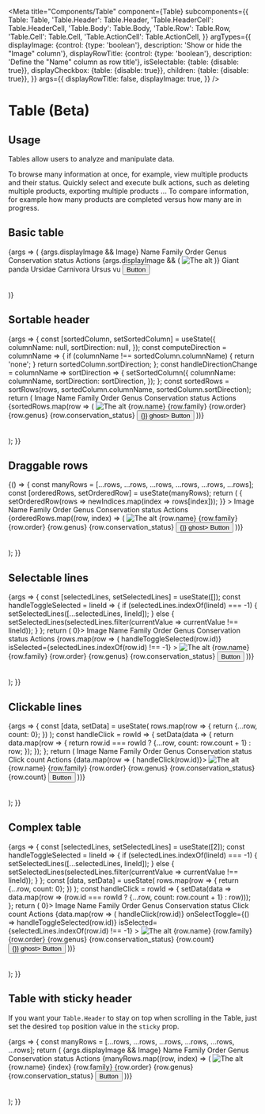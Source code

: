 
<Meta
  title="Components/Table"
  component={Table}
  subcomponents={{
    Table: Table,
    'Table.Header': Table.Header,
    'Table.HeaderCell': Table.HeaderCell,
    'Table.Body': Table.Body,
    'Table.Row': Table.Row,
    'Table.Cell': Table.Cell,
    'Table.ActionCell': Table.ActionCell,
  }}
  argTypes={{
    displayImage: {control: {type: 'boolean'}, description: 'Show or hide the "Image" column'},
    displayRowTitle: {control: {type: 'boolean'}, description: 'Define the "Name" column as row title'},
    isSelectable: {table: {disable: true}},
    displayCheckbox: {table: {disable: true}},
    children: {table: {disable: true}},
  }}
  args={{
    displayRowTitle: false,
    displayImage: true,
  }}
/>

# Table (Beta)

## Usage

Tables allow users to analyze and manipulate data.

To browse many information at once, for example, view multiple products and their status.
Quickly select and execute bulk actions, such as deleting multiple products, exporting multiple products ...
To compare information, for example how many products are completed versus how many are in progress.

## Basic table

<Canvas>
  <Story name="Standard">
    {args => (
      <Table>
        <Table.Header>
          {args.displayImage && <Table.HeaderCell>Image</Table.HeaderCell>}
          <Table.HeaderCell>Name</Table.HeaderCell>
          <Table.HeaderCell>Family</Table.HeaderCell>
          <Table.HeaderCell>Order</Table.HeaderCell>
          <Table.HeaderCell>Genus</Table.HeaderCell>
          <Table.HeaderCell>Conservation status</Table.HeaderCell>
          <Table.HeaderCell>Actions</Table.HeaderCell>
        </Table.Header>
        <Table.Body>
          <Table.Row>
            {args.displayImage && (
              <Table.Cell>
                <Image src="https://picsum.photos/seed/akeneo/200/140" alt="The alt" />
              </Table.Cell>
            )}
            <Table.Cell rowTitle={args.displayRowTitle}>Giant panda</Table.Cell>
            <Table.Cell>Ursidae</Table.Cell>
            <Table.Cell>Carnivora</Table.Cell>
            <Table.Cell>Ursus</Table.Cell>
            <Table.Cell>
              <Badge level="warning">vu</Badge>
            </Table.Cell>
            <Table.ActionCell>
              <Button level="primary" ghost>
                Button
              </Button>
            </Table.ActionCell>
          </Table.Row>
        </Table.Body>
      </Table>
    )}
  </Story>
</Canvas>

<ArgsTable story="Standard" />

## Sortable header

<Canvas>
  <Story name="Sortable header">
    {args => {
      const [sortedColumn, setSortedColumn] = useState({
        columnName: null,
        sortDirection: null,
      });
      const computeDirection = columnName => {
        if (columnName !== sortedColumn.columnName) {
          return 'none';
        }
        return sortedColumn.sortDirection;
      };
      const handleDirectionChange = columnName => sortDirection => {
        setSortedColumn({
          columnName: columnName,
          sortDirection: sortDirection,
        });
      };
      const sortedRows = sortRows(rows, sortedColumn.columnName, sortedColumn.sortDirection);
      return (
        <Table>
          <Table.Header>
            <Table.HeaderCell>Image</Table.HeaderCell>
            <Table.HeaderCell
              isSortable={true}
              onDirectionChange={handleDirectionChange('name')}
              sortDirection={computeDirection('name')}
            >
              Name
            </Table.HeaderCell>
            <Table.HeaderCell
              isSortable={true}
              onDirectionChange={handleDirectionChange('family')}
              sortDirection={computeDirection('family')}
            >
              Family
            </Table.HeaderCell>
            <Table.HeaderCell>Order</Table.HeaderCell>
            <Table.HeaderCell>Genus</Table.HeaderCell>
            <Table.HeaderCell>Conservation status</Table.HeaderCell>
            <Table.HeaderCell>Actions</Table.HeaderCell>
          </Table.Header>
          <Table.Body>
            {sortedRows.map(row => (
              <Table.Row key={row.name}>
                <Table.Cell>
                  <Image src={row.image} alt="The alt" />
                </Table.Cell>
                <Table.Cell>{row.name}</Table.Cell>
                <Table.Cell>{row.family}</Table.Cell>
                <Table.Cell>{row.order}</Table.Cell>
                <Table.Cell>{row.genus}</Table.Cell>
                <Table.Cell>
                  <Badge level={row.conservation_status_level}>{row.conservation_status}</Badge>
                </Table.Cell>
                <Table.ActionCell>
                  <Button level="primary" onClick={() => {}} ghost>
                    Button
                  </Button>
                </Table.ActionCell>
              </Table.Row>
            ))}
          </Table.Body>
        </Table>
      );
    }}
  </Story>
</Canvas>

## Draggable rows

<Canvas>
  <Story name="Draggable rows">
    {() => {
      const manyRows = [...rows, ...rows, ...rows, ...rows, ...rows, ...rows];
      const [orderedRows, setOrderedRow] = useState(manyRows);
      return (
        <Scrollable height={250}>
          <Table
            isOrderable={true}
            onReorder={newIndices => {
              setOrderedRow(rows => newIndices.map(index => rows[index]));
            }}
            >
            <Table.Header>
              <Table.HeaderCell>Image</Table.HeaderCell>
              <Table.HeaderCell>Name</Table.HeaderCell>
              <Table.HeaderCell>Family</Table.HeaderCell>
              <Table.HeaderCell>Order</Table.HeaderCell>
              <Table.HeaderCell>Genus</Table.HeaderCell>
              <Table.HeaderCell>Conservation status</Table.HeaderCell>
              <Table.HeaderCell>Actions</Table.HeaderCell>
            </Table.Header>
            <Table.Body>
              {orderedRows.map((row, index) => (
                <Table.Row key={`${row.id}${index}`}>
                  <Table.Cell>
                    <Image src={row.image} alt="The alt" />
                  </Table.Cell>
                  <Table.Cell>{row.name}</Table.Cell>
                  <Table.Cell>{row.family}</Table.Cell>
                  <Table.Cell>{row.order}</Table.Cell>
                  <Table.Cell>{row.genus}</Table.Cell>
                  <Table.Cell>
                    <Badge level={row.conservation_status_level}>{row.conservation_status}</Badge>
                  </Table.Cell>
                  <Table.ActionCell>
                    <Button level="primary" onClick={() => {}} ghost>
                      Button
                    </Button>
                  </Table.ActionCell>
                </Table.Row>
              ))}
            </Table.Body>
          </Table>
        </Scrollable>
      );
    }}
  </Story>
</Canvas>

## Selectable lines

<Canvas>
  <Story name="Selectable lines">
    {args => {
      const [selectedLines, setSelectedLines] = useState([]);
      const handleToggleSelected = lineId => {
        if (selectedLines.indexOf(lineId) === -1) {
          setSelectedLines([...selectedLines, lineId]);
        } else {
          setSelectedLines(selectedLines.filter(currentValue => currentValue !== lineId));
        }
      };
      return (
        <Table isSelectable={true} displayCheckbox={selectedLines.length > 0}>
          <Table.Header>
            <Table.HeaderCell>Image</Table.HeaderCell>
            <Table.HeaderCell>Name</Table.HeaderCell>
            <Table.HeaderCell>Family</Table.HeaderCell>
            <Table.HeaderCell>Order</Table.HeaderCell>
            <Table.HeaderCell>Genus</Table.HeaderCell>
            <Table.HeaderCell>Conservation status</Table.HeaderCell>
            <Table.HeaderCell>Actions</Table.HeaderCell>
          </Table.Header>
          <Table.Body>
            {rows.map(row => (
              <Table.Row
                key={row.id}
                onSelectToggle={() => handleToggleSelected(row.id)}
                isSelected={selectedLines.indexOf(row.id) !== -1}
              >
                <Table.Cell>
                  <Image src={row.image} alt="The alt" />
                </Table.Cell>
                <Table.Cell>{row.name}</Table.Cell>
                <Table.Cell>{row.family}</Table.Cell>
                <Table.Cell>{row.order}</Table.Cell>
                <Table.Cell>{row.genus}</Table.Cell>
                <Table.Cell>
                  <Badge level={row.conservation_status_level}>{row.conservation_status}</Badge>
                </Table.Cell>
                <Table.ActionCell>
                  <Button level="primary" ghost>
                    Button
                  </Button>
                </Table.ActionCell>
              </Table.Row>
            ))}
          </Table.Body>
        </Table>
      );
    }}
  </Story>
</Canvas>

## Clickable lines

<Canvas>
  <Story name="Clickable lines">
    {args => {
      const [data, setData] = useState(
        rows.map(row => {
          return {...row, count: 0};
        })
      );
      const handleClick = rowId => {
        setData(data => {
          return data.map(row => {
            return row.id === rowId ? {...row, count: row.count + 1} : row;
          });
        });
      };
      return (
        <Table>
          <Table.Header>
            <Table.HeaderCell>Image</Table.HeaderCell>
            <Table.HeaderCell>Name</Table.HeaderCell>
            <Table.HeaderCell>Family</Table.HeaderCell>
            <Table.HeaderCell>Order</Table.HeaderCell>
            <Table.HeaderCell>Genus</Table.HeaderCell>
            <Table.HeaderCell>Conservation status</Table.HeaderCell>
            <Table.HeaderCell>Click count</Table.HeaderCell>
            <Table.HeaderCell>Actions</Table.HeaderCell>
          </Table.Header>
          <Table.Body>
            {data.map(row => (
              <Table.Row key={row.id} onClick={() => handleClick(row.id)}>
                <Table.Cell>
                  <Image src={row.image} alt="The alt" />
                </Table.Cell>
                <Table.Cell>{row.name}</Table.Cell>
                <Table.Cell>{row.family}</Table.Cell>
                <Table.Cell>{row.order}</Table.Cell>
                <Table.Cell>{row.genus}</Table.Cell>
                <Table.Cell>
                  <Badge level={row.conservation_status_level}>{row.conservation_status}</Badge>
                </Table.Cell>
                <Table.Cell>{row.count}</Table.Cell>
                <Table.ActionCell>
                  <Button level="primary" ghost>
                    Button
                  </Button>
                </Table.ActionCell>
              </Table.Row>
            ))}
          </Table.Body>
        </Table>
      );
    }}
  </Story>
</Canvas>

## Complex table

<Canvas>
  <Story name="Complex table">
    {args => {
      const [selectedLines, setSelectedLines] = useState([2]);
      const handleToggleSelected = lineId => {
        if (selectedLines.indexOf(lineId) === -1) {
          setSelectedLines([...selectedLines, lineId]);
        } else {
          setSelectedLines(selectedLines.filter(currentValue => currentValue !== lineId));
        }
      };
      const [data, setData] = useState(
        rows.map(row => {
          return {...row, count: 0};
        })
      );
      const handleClick = rowId => {
        setData(data => data.map(row => (row.id === rowId ? {...row, count: row.count + 1} : row)));
      };
      return (
        <Table isSelectable={true} displayCheckbox={selectedLines.length > 0}>
          <Table.Header>
            <Table.HeaderCell>Image</Table.HeaderCell>
            <Table.HeaderCell>Name</Table.HeaderCell>
            <Table.HeaderCell>Family</Table.HeaderCell>
            <Table.HeaderCell>Order</Table.HeaderCell>
            <Table.HeaderCell>Genus</Table.HeaderCell>
            <Table.HeaderCell>Conservation status</Table.HeaderCell>
            <Table.HeaderCell>Click count</Table.HeaderCell>
            <Table.HeaderCell>Actions</Table.HeaderCell>
          </Table.Header>
          <Table.Body>
            {data.map(row => (
              <Table.Row
                key={row.id}
                onClick={() => handleClick(row.id)}
                onSelectToggle={() => handleToggleSelected(row.id)}
                isSelected={selectedLines.indexOf(row.id) !== -1}
              >
                <Table.Cell>
                  <Image src={row.image} alt="The alt" />
                </Table.Cell>
                <Table.Cell>{row.name}</Table.Cell>
                <Table.Cell>{row.family}</Table.Cell>
                <Table.Cell>{row.order}</Table.Cell>
                <Table.Cell>{row.genus}</Table.Cell>
                <Table.Cell>
                  <Badge level={row.conservation_status_level}>{row.conservation_status}</Badge>
                </Table.Cell>
                <Table.Cell>{row.count}</Table.Cell>
                <Table.ActionCell>
                  <Button level="primary" onClick={() => {}} ghost>
                    Button
                  </Button>
                </Table.ActionCell>
              </Table.Row>
            ))}
          </Table.Body>
        </Table>
      );
    }}
  </Story>
</Canvas>

## Table with sticky header

If you want your `Table.Header` to stay on top when scrolling in the Table, just set the desired `top` position value in the `sticky` prop.

<Canvas>
  <Story name="Sticky header">
    {args => {
      const manyRows = [...rows, ...rows, ...rows, ...rows, ...rows, ...rows];
      return (
        <Scrollable height={250}>
          <Table>
            <Table.Header sticky={0}>
              {args.displayImage && <Table.HeaderCell>Image</Table.HeaderCell>}
              <Table.HeaderCell>Name</Table.HeaderCell>
              <Table.HeaderCell>Family</Table.HeaderCell>
              <Table.HeaderCell>Order</Table.HeaderCell>
              <Table.HeaderCell>Genus</Table.HeaderCell>
              <Table.HeaderCell>Conservation status</Table.HeaderCell>
              <Table.HeaderCell>Actions</Table.HeaderCell>
            </Table.Header>
            <Table.Body>
              {manyRows.map((row, index) => (
                <Table.Row key={`${row.id}${index}`}>
                  <Table.Cell>
                    <Image src={row.image} alt="The alt" />
                  </Table.Cell>
                  <Table.Cell>
                    {row.name} {index}
                  </Table.Cell>
                  <Table.Cell>{row.family}</Table.Cell>
                  <Table.Cell>{row.order}</Table.Cell>
                  <Table.Cell>{row.genus}</Table.Cell>
                  <Table.Cell>
                    <Badge level={row.conservation_status_level}>{row.conservation_status}</Badge>
                  </Table.Cell>
                  <Table.ActionCell>
                    <Button level="primary" ghost>
                      Button
                    </Button>
                  </Table.ActionCell>
                </Table.Row>
              ))}
            </Table.Body>
          </Table>
        </Scrollable>
      );
    }}
  </Story>
</Canvas>
